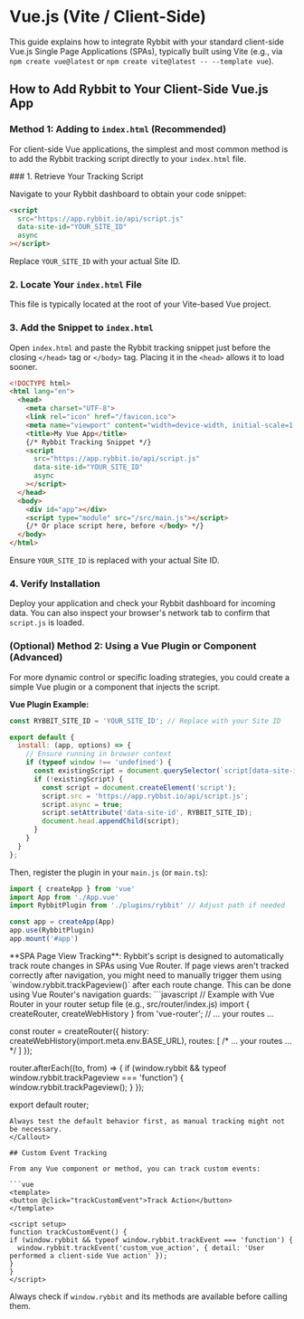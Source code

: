 
# Vue.js (Vite / Client-Side)

This guide explains how to integrate Rybbit with your standard client-side Vue.js Single Page Applications (SPAs), typically built using Vite (e.g., via `npm create vue@latest` or `npm create vite@latest -- --template vue`).

## How to Add Rybbit to Your Client-Side Vue.js App

### Method 1: Adding to `index.html` (Recommended)

For client-side Vue applications, the simplest and most common method is to add the Rybbit tracking script directly to your `index.html` file.

<Steps>
### 1. Retrieve Your Tracking Script

Navigate to your Rybbit dashboard to obtain your code snippet:

```html
<script
  src="https://app.rybbit.io/api/script.js"
  data-site-id="YOUR_SITE_ID"
  async
></script>
```
Replace `YOUR_SITE_ID` with your actual Site ID.

### 2. Locate Your `index.html` File

This file is typically located at the root of your Vite-based Vue project.

### 3. Add the Snippet to `index.html`

Open `index.html` and paste the Rybbit tracking snippet just before the closing `</head>` tag or `</body>` tag. Placing it in the `<head>` allows it to load sooner.

```html filename="index.html (Vite)"
<!DOCTYPE html>
<html lang="en">
  <head>
    <meta charset="UTF-8">
    <link rel="icon" href="/favicon.ico">
    <meta name="viewport" content="width=device-width, initial-scale=1.0">
    <title>My Vue App</title>
    {/* Rybbit Tracking Snippet */}
    <script
      src="https://app.rybbit.io/api/script.js"
      data-site-id="YOUR_SITE_ID"
      async
    ></script>
  </head>
  <body>
    <div id="app"></div>
    <script type="module" src="/src/main.js"></script>
    {/* Or place script here, before </body> */}
  </body>
</html>
```
Ensure `YOUR_SITE_ID` is replaced with your actual Site ID.

### 4. Verify Installation

Deploy your application and check your Rybbit dashboard for incoming data. You can also inspect your browser's network tab to confirm that `script.js` is loaded.
</Steps>

### (Optional) Method 2: Using a Vue Plugin or Component (Advanced)

For more dynamic control or specific loading strategies, you could create a simple Vue plugin or a component that injects the script.

**Vue Plugin Example:**
```javascript filename="src/plugins/rybbit.js"
const RYBBIT_SITE_ID = 'YOUR_SITE_ID'; // Replace with your Site ID

export default {
  install: (app, options) => {
    // Ensure running in browser context
    if (typeof window !== 'undefined') {
      const existingScript = document.querySelector(`script[data-site-id="${RYBBIT_SITE_ID}"]`);
      if (!existingScript) {
        const script = document.createElement('script');
        script.src = 'https://app.rybbit.io/api/script.js';
        script.async = true;
        script.setAttribute('data-site-id', RYBBIT_SITE_ID);
        document.head.appendChild(script);
      }
    }
  }
};
```
Then, register the plugin in your `main.js` (or `main.ts`):
```javascript filename="src/main.js"
import { createApp } from 'vue'
import App from './App.vue'
import RybbitPlugin from './plugins/rybbit' // Adjust path if needed

const app = createApp(App)
app.use(RybbitPlugin)
app.mount('#app')
```

<Callout type="info">
  **SPA Page View Tracking**: Rybbit's script is designed to automatically track route changes in SPAs using Vue Router. If page views aren't tracked correctly after navigation, you might need to manually trigger them using `window.rybbit.trackPageview()` after each route change. This can be done using Vue Router's navigation guards:
  ```javascript
  // Example with Vue Router in your router setup file (e.g., src/router/index.js)
  import { createRouter, createWebHistory } from 'vue-router';
  // ... your routes ...

  const router = createRouter({
    history: createWebHistory(import.meta.env.BASE_URL),
    routes: [ /* ... your routes ... */ ]
  });

  router.afterEach((to, from) => {
    if (window.rybbit && typeof window.rybbit.trackPageview === 'function') {
      window.rybbit.trackPageview();
    }
  });

  export default router;
  ```
  Always test the default behavior first, as manual tracking might not be necessary.
</Callout>

## Custom Event Tracking

From any Vue component or method, you can track custom events:

```vue
<template>
  <button @click="trackCustomEvent">Track Action</button>
</template>

<script setup>
function trackCustomEvent() {
  if (window.rybbit && typeof window.rybbit.trackEvent === 'function') {
    window.rybbit.trackEvent('custom_vue_action', { detail: 'User performed a client-side Vue action' });
  }
}
</script>
```
Always check if `window.rybbit` and its methods are available before calling them.